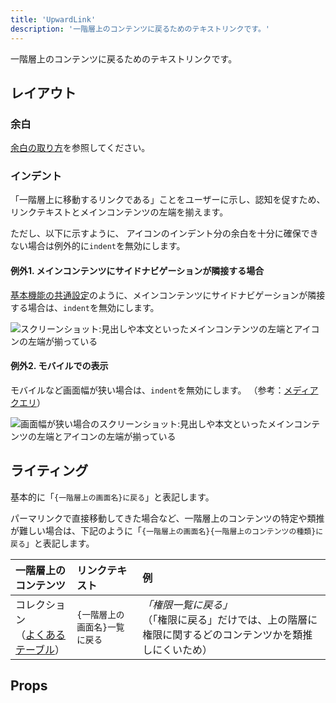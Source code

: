 ```yaml
---
title: 'UpwardLink'
description: '一階層上のコンテンツに戻るためのテキストリンクです。'
---
```



一階層上のコンテンツに戻るためのテキストリンクです。

<ComponentStory name="UpwardLink" />

## レイアウト

### 余白
[余白の取り方](/products/design-patterns/spacing-layout-pattern/)を参照してください。

### インデント
「一階層上に移動するリンクである」ことをユーザーに示し、認知を促すため、リンクテキストとメインコンテンツの左端を揃えます。

ただし、以下に示すように、<FaArrowLeftIcon alt="左矢印" /> アイコンのインデント分の余白を十分に確保できない場合は例外的に`indent`を無効にします。

#### 例外1. メインコンテンツにサイドナビゲーションが隣接する場合
[基本機能の共通設定](/products/design-patterns/main-admin-core-features/)のように、メインコンテンツにサイドナビゲーションが隣接する場合は、`indent`を無効にします。

![スクリーンショット:見出しや本文といったメインコンテンツの左端とアイコンの左端が揃っている](../images/upward-link-withsidenav.png)

#### 例外2. モバイルでの表示
モバイルなど画面幅が狭い場合は、`indent`を無効にします。
（参考：[メディアクエリ](/products/design-tokens/media-query/)）

![画面幅が狭い場合のスクリーンショット:見出しや本文といったメインコンテンツの左端とアイコンの左端が揃っている](../images/upward-link-mobile.png)

## ライティング

基本的に「`{一階層上の画面名}に戻る`」と表記します。

パーマリンクで直接移動してきた場合など、一階層上のコンテンツの特定や類推が難しい場合は、下記のように「`{一階層上の画面名}{一階層上のコンテンツの種類}に戻る`」と表記します。

| 一階層上のコンテンツ | リンクテキスト | 例 |
| :--- | :--- | :--- |
| コレクション<br />（[よくあるテーブル](/products/design-patterns/smarthr-table/)） | `{一階層上の画面名}一覧に戻る` | *「権限一覧に戻る」*<br />（「権限に戻る」だけでは、上の階層に権限に関するどのコンテンツかを類推しにくいため） |

## Props

<ComponentPropsTable name="UpwardLink" showTitle />
